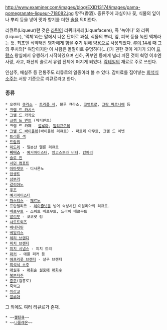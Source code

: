 http://www.examiner.com/images/blog/EXID13174/images/pama-pomegranate-liqueur-718082.jpg
향주(香酒). 증류주에 과실이나 꽃, 식물의 잎이나 뿌리 등을 넣어 맛과 향기를 더한 [[술]]을 의미한다.

리큐르(Liqueur)란 것은 [[라틴어]] 리퀴파케레(Liquefacere), 즉 '녹이다' 와 리쿼(Liquor), '액체'라는 말에서 나온 단어로 과실, 식물의 뿌리, 잎, 피복 등을 녹인 액체라는 뜻. 최초엔 쇠약해진 병자에게 힘을 주기 위해 [[약]]용으로 사용되었다. [[루이 14세]] 때 그의 주치의[* 여담이지만 이 사람은 돌팔이로 유명하다(...)]가 권한 것이 계기가 되어 [[프랑스]] 왕실에서 유행하기 시작하였으며 신하, 귀부인 등에게 널리 퍼진 것이 혁명 이후엔 사랑, 사교, 패션의 술로서 유럽 전체에 퍼지게 되었다. [[칵테일]]의 재료로 주로 쓰인다.

인삼주, 매실주 등 전통주도 리큐르의 일종이라 볼 수 있다. 감미료를 집어넣는 [[희석식 소주]]는 서양 기준으로 리큐르라고 한다.
=== 종류 ===
 * 오렌지 [[큐라소]] - [[트리플 섹]], 블루 큐라소, [[코앵트로]], [[그랑 마르니에]] 등
 * [[크렘 드 카시스]]
 * [[크렘 드 카카오]]
 * [[크렘 드 멘트]] (페퍼민트)
 * 크렘 드 카페 - [[깔루아]], [[일리]]큐오레
 * [[크렘 드 바이올렛]](바이올렛 리큐르) - 파르페 아무르, 크렘 드 이벳
 * [[트리플 섹]]
 * [[드람뷔]]
 * [[미도리]] - 일본산 멜론 리큐르
 * '''[[비터스]]''' - [[예거마이스터]], [[앙고스투라 비터]], [[캄파리]] 
 * [[슬로 진]]
 * [[서던 컴포트]]
 * [[아마렛또]] - 디사론노
 * [[압생트]]
 * [[삼부카]]
 * [[갈리아노]]
 * [[우조]]
 * [[예거마이스터]]
 * [[파스티스]] - [[페르노]]
 * 프란젤리코 - [[헤이즐넛]]을 넣어 숙성시킨 이탈리아의 리큐르.
 * [[베르무트]] - 스위트 베르무트, 드라이 베르무트
 * [[말리부]] - 코코넛 럼
 * [[샤르트뢰즈]]
 * [[베네딕틴]]
 * [[베일리스]]
 * [[체리 브랜디]]
 * [[피치 브랜디]]
 * [[피치 시냅스]] - 피치 트리
 * [[퍼커]] - 애플 퍼커 등
 * [[애프리콧 브랜디]] - 살구 브랜디
 * [[희석식 소주]]
 * [[매실주]] - [[매취순]] [[설중매]] [[매화수]]
 * [[복분자주]]
 * [[홍주]](감홍로)
 * [[죽력고]]
 * [[이강고]]
 * [[깔루아]]

그 외에도 여러 리큐르가 존재.

 * ~~[[캪틴큐]]~~
 * ~~[[나폴레온]]~~
